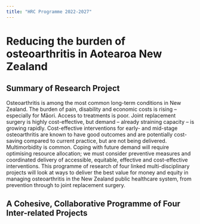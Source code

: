 ```yaml
---
title: "HRC Programme 2022-2027"
---
```


# Reducing the burden of osteoarthritis in Aotearoa New Zealand

## Summary of Research Project

Osteoarthritis is among the most common long-term conditions in New Zealand. The burden of pain, disability and economic costs is rising – especially for Māori. Access to treatments is poor. Joint replacement surgery is highly cost-effective, but demand – already straining capacity – is growing rapidly. Cost-effective interventions for early- and mid-stage osteoarthritis are known to have good outcomes and are potentially cost-saving compared to current practice, but are not being delivered. Multimorbidity is common. Coping with future demand will require optimising resource allocation; we must consider preventive measures and coordinated delivery of accessible, equitable, effective and cost-effective interventions. This programme of research of four linked multi-disciplinary projects will look at ways to deliver the best value for money and equity in managing osteoarthritis in the New Zealand public healthcare system, from prevention through to joint replacement surgery.

## A Cohesive, Collaborative Programme of Four Inter-related Projects


